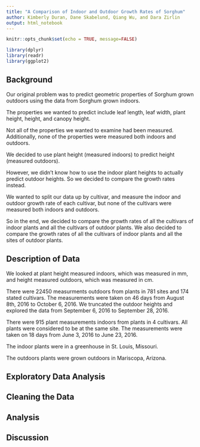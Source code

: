 ```yaml
---
title: "A Comparison of Indoor and Outdoor Growth Rates of Sorghum"
author: Kimberly Duran, Dane Skabelund, Qiang Wu, and Dara Zirlin
output: html_notebook
---
```


```r
knitr::opts_chunk$set(echo = TRUE, message=FALSE)

library(dplyr)
library(readr)
library(ggplot2)
```


## Background
Our original problem was to predict geometric properties of Sorghum grown outdoors using the data from Sorghum grown indoors. 

The properties we wanted to predict include leaf length, leaf width, plant height, height, and canopy height.  

Not all of the properties we wanted to examine had been measured. Additionally, none of the properties were measured both indoors and outdoors.

We decided to use plant height (measured indoors) to predict height (measured outdoors).


However, we didn't know how to use the indoor plant heights to actually predict outdoor heights. So we decided to compare the growth rates instead. 

We wanted to split our data up by cultivar, and measure the indoor and outdoor growth rate of each cultivar, but none of the cultivars were measured both indoors and outdoors. 

So in the end, we decided to compare the growth rates of all the cultivars of indoor plants and all the cultivars of outdoor plants. We also decided to compare the growth rates of all the cultivars of indoor plants and all the sites of outdoor plants.


## Description of Data
We looked at plant height measured indoors, which was measured in mm, and height measured outdoors, which was measured in cm.


There were 22450 measurments outdoors from plants in 781 sites and 174 stated cultivars. The measurements were taken on 46 days from August 8th, 2016 to October 6, 2016. We truncated the outdoor heights and explored the data from September 6, 2016 to September 28, 2016.

There were 915 plant measurements indoors from plants in 4 cultivars. All plants were considered to be at the same site. The measurements were taken on 18 days from June 3, 2016 to June 23, 2016. 


The indoor plants were in a greenhouse in St. Louis, Missouri. 

The outdoors plants were grown outdoors in Mariscopa, Arizona. 


## Exploratory Data Analysis




## Cleaning the Data



## Analysis



## Discussion




